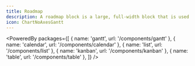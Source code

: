 ```yaml
---
title: Roadmap
description: A roadmap block is a large, full-width block that is used to introduce a new product or service.
icon: ChartNoAxesGantt
---
```


<PoweredBy packages={[
  { name: 'gantt', url: '/components/gantt' },
  { name: 'calendar', url: '/components/calendar' },
  { name: 'list', url: '/components/list' },
  { name: 'kanban', url: '/components/kanban' },
  { name: 'table', url: '/components/table' },
]} />

<Preview path="roadmap" type="block" />